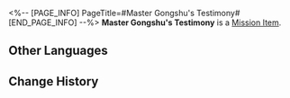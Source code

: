 <%-- [PAGE_INFO]
PageTitle=#Master Gongshu's Testimony#
[END_PAGE_INFO] --%>
{{Item Infobox
|id          = 150051
|image       = Item Master Gongshu's Testimony.png
|type        = Mission Item
|invCategory = Missions
|rarity      = 2
|effect      = 
|description = An artisan from the Artisanship Commission and the craftsman responsible for repairing Guyun. He checked on how Guyun was stored after you reminded him to keep the sword safe. Guyun was yet to be stolen at that time.
}}
'''Master Gongshu's Testimony''' is a [[Mission Item]].

==Other Languages==
{{Other Languages
|en   = Master Gongshu's Testimony
|zhs  = 公输师傅的证词
|zht  = 公輸師傅的證詞
|ja   = 公輸先生の証言
|ko   = 공수 사부의 증언
|es   = Testimonio del maestro Gongshu
|fr   = Témoignage de Maître Gongshu
|ru   = Показания мастера Гуншу
|th   = คำให้การของอาจารย์ Gongshu
|vi   = Lời Khai Của Sư Phụ Gongshu
|de   = Meister Gongshus Zeugenaussage
|id   = Kesaksian Master Gongshu
|pt   = Depoimento do Mestre Gongshu
}}

==Change History==
{{Change History|2.4}}